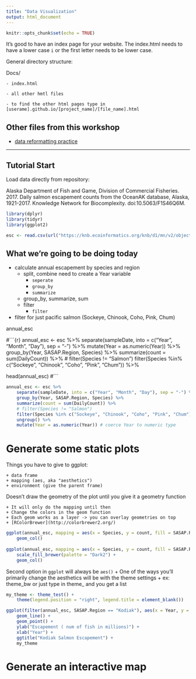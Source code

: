 ```yaml
---
title: "Data Visualization"
output: html_document
---
```


```r
knitr::opts_chunk$set(echo = TRUE)
```

It's good to have an index page for your website.
The index.html needs to have a lower case `i` or the first letter needs to be lower case.

General directory structure:

Docs/

    - index.html
    
    - all other hmtl files
    
    - to find the other html pages type in [userame].github.io/[project_name]/[file_name].html
    
## Other files from this workshop
- [data reformatting practice](data_reformat.html)

-------------
## Tutorial Start

Load data directly from repository:

Alaska Department of Fish and Game, Division of Commercial Fisheries. 2017. Daily salmon escapement counts from the OceanAK database, Alaska, 1921-2017. Knowledge Network for Biocomplexity. doi:10.5063/F1S46Q6M.

```r
library(dplyr)
library(tidyr)
library(ggplot2)
```



```r
esc <- read.csv(url("https://knb.ecoinformatics.org/knb/d1/mn/v2/object/urn%3Auuid%3Af119a05b-bbe7-4aea-93c6-85434dcb1c5e", method = "libcurl"), stringsAsFactors = FALSE)
```

## **What we're going to be doing today**

* calculate annual escapement by species and region
    * split, combine need to create a Year variable
      * `seperate`
      * `group_by`
      * `summarize`
    * group_by, summarize, sum
    * filter
      * `filter`
* filter for just pacific salmon (Sockeye, Chinook, Coho, Pink, Chum)

annual_esc

#```{r}
annual_esc <- esc %>%
    separate(sampleDate, into = c("Year", "Month", "Day"), sep = "-") %>%
    mutate(Year = as.numeric(Year)) %>% 
    group_by(Year, SASAP.Region, Species) %>%
    summarize(count = sum(DailyCount)) %>%
    # filter(Species != "Salmon")
    filter(Species %in% c("Sockeye", "Chinook", "Coho", "Pink", "Chum")) %>%
  
head(annual_esc)
#```

```r
annual_esc <- esc %>%
    separate(sampleDate, into = c("Year", "Month", "Day"), sep = "-") %>%
    group_by(Year, SASAP.Region, Species) %>%
    summarize(count = sum(DailyCount)) %>%
    # filter(Species != "Salmon")
    filter(Species %in% c("Sockeye", "Chinook", "Coho", "Pink", "Chum")) %>%
    ungroup() %>%
    mutate(Year = as.numeric(Year)) # coerce Year to numeric type
```



# Generate some static plots

Things you have to give to ggplot:

    + data frame
    + mapping (aes, aka "aesthetics")
    + environment (give the parent frame)
    
Doesn't draw the geometry of the plot until you give it a geometry function

    + It will only do the mapping until then
    + Change the colors in the geom function
    + Each geom works as a layer -> you can overlay geometries on top
    + [RColorBrewer](http://colorbrewer2.org/)
    
```r
ggplot(annual_esc, mapping = aes(x = Species, y = count, fill = SASAP.Region)) +
    geom_col()
    
ggplot(annual_esc, mapping = aes(x = Species, y = count, fill = SASAP.Region)) +
    scale_fill_brewer(palette = "Dark2") +
    geom_col()
```

Second option in `ggplot` will always be `aes()`
    + One of the ways you'll primarily change the aesthetics will be with the theme settings
    + ex: theme_bw or just type in theme_ and you get a list
    
```r
my_theme <- theme_test() +
    theme(legend.position = "right", legend.title = element_blank())
```


```r
ggplot(filter(annual_esc, SASAP.Region == "Kodiak"), aes(x = Year, y = count/10^6, color = Species)) +
    geom_line() +
    geom_point() + 
    ylab("Escapement ( num of fish in millions)") +
    xlab("Year") +
    ggtitle("Kodiak Salmon Escapement") +
    my_theme
``` 


# Generate an interactive map